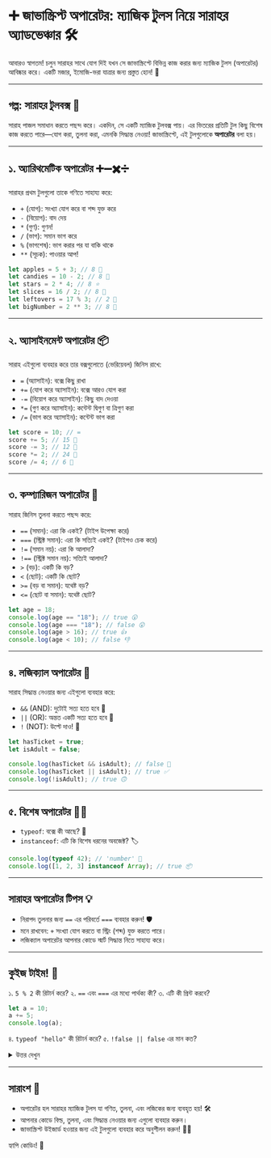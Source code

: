 # ➕ জাভাস্ক্রিপ্ট অপারেটর: ম্যাজিক টুলস নিয়ে সারাহর অ্যাডভেঞ্চার 🛠️

আবারও স্বাগতম! চলুন সারাহর সাথে যোগ দিই যখন সে জাভাস্ক্রিপ্টে বিভিন্ন কাজ করার জন্য ম্যাজিক টুলস (অপারেটর) আবিষ্কার করে। একটি মজার, ইমোজি-ভরা যাত্রার জন্য প্রস্তুত হোন! 🌈

---

## গল্প: সারাহর টুলবক্স 🧰

সারাহ পাজল সমাধান করতে পছন্দ করে। একদিন, সে একটি ম্যাজিক টুলবক্স পায়। এর ভিতরের প্রতিটি টুল কিছু বিশেষ কাজ করতে পারে—যোগ করা, তুলনা করা, এমনকি সিদ্ধান্ত নেওয়া! জাভাস্ক্রিপ্টে, এই টুলগুলোকে **অপারেটর** বলা হয়।

---

## ১. অ্যারিথমেটিক অপারেটর ➕➖✖️➗

সারাহর প্রথম টুলগুলো তাকে গণিতে সাহায্য করে:

- `+` (যোগ): সংখ্যা যোগ করে বা শব্দ যুক্ত করে
- `-` (বিয়োগ): বাদ দেয়
- `*` (গুণ): গুণন!
- `/` (ভাগ): সমান ভাগ করে
- `%` (ভাগশেষ): ভাগ করার পর যা বাকি থাকে
- `**` (সূচক): পাওয়ার আপ!

```js
let apples = 5 + 3; // 8 🍎
let candies = 10 - 2; // 8 🍬
let stars = 2 * 4; // 8 ⭐
let slices = 16 / 2; // 8 🍕
let leftovers = 17 % 3; // 2 🍪
let bigNumber = 2 ** 3; // 8 🚀
```

---

## ২. অ্যাসাইনমেন্ট অপারেটর 📦

সারাহ এইগুলো ব্যবহার করে তার বক্সগুলোতে (ভেরিয়েবল) জিনিস রাখে:

- `=` (অ্যাসাইন): বক্সে কিছু রাখা
- `+=` (যোগ করে অ্যাসাইন): বক্সে আরও যোগ করা
- `-=` (বিয়োগ করে অ্যাসাইন): কিছু বাদ দেওয়া
- `*=` (গুণ করে অ্যাসাইন): কন্টেন্ট দ্বিগুণ বা ত্রিগুণ করা
- `/=` (ভাগ করে অ্যাসাইন): কন্টেন্ট ভাগ করা

```js
let score = 10; // =
score += 5; // 15 🎯
score -= 3; // 12 🎯
score *= 2; // 24 🎯
score /= 4; // 6 🎯
```

---

## ৩. কম্প্যারিজন অপারেটর 🤔

সারাহ জিনিস তুলনা করতে পছন্দ করে:

- `==` (সমান): এরা কি একই? (টাইপ উপেক্ষা করে)
- `===` (স্ট্রিক্ট সমান): এরা কি সত্যিই একই? (টাইপও চেক করে)
- `!=` (সমান নয়): এরা কি আলাদা?
- `!==` (স্ট্রিক্ট সমান নয়): সত্যিই আলাদা?
- `>` (বড়): একটি কি বড়?
- `<` (ছোট): একটি কি ছোট?
- `>=` (বড় বা সমান): যথেষ্ট বড়?
- `<=` (ছোট বা সমান): যথেষ্ট ছোট?

```js
let age = 18;
console.log(age == "18"); // true 😮
console.log(age === "18"); // false 😲
console.log(age > 16); // true 👍
console.log(age < 10); // false 👎
```

---

## ৪. লজিক্যাল অপারেটর 🧠

সারাহ সিদ্ধান্ত নেওয়ার জন্য এইগুলো ব্যবহার করে:

- `&&` (AND): দুটোই সত্য হতে হবে 🤝
- `||` (OR): অন্তত একটি সত্য হতে হবে 🙌
- `!` (NOT): উল্টে দাও! 🔄

```js
let hasTicket = true;
let isAdult = false;

console.log(hasTicket && isAdult); // false 🚫
console.log(hasTicket || isAdult); // true ✅
console.log(!isAdult); // true 🙃
```

---

## ৫. বিশেষ অপারেটর 🕵️‍♂️

- `typeof`: বক্সে কী আছে? 🧐
- `instanceof`: এটি কি বিশেষ ধরনের অবজেক্ট? 🏷️

```js
console.log(typeof 42); // 'number' 🔢
console.log([1, 2, 3] instanceof Array); // true 📦
```

---

## সারাহর অপারেটর টিপস 💡

- নিরাপদ তুলনার জন্য `==` এর পরিবর্তে `===` ব্যবহার করুন! 🛡️
- মনে রাখবেন: `+` সংখ্যা যোগ করতে বা স্ট্রিং (শব্দ) যুক্ত করতে পারে।
- লজিক্যাল অপারেটর আপনার কোডে স্মার্ট সিদ্ধান্ত নিতে সাহায্য করে।

---

## কুইজ টাইম! 🎲

১. `5 % 2` কী রিটার্ন করে?
২. `==` এবং `===` এর মধ্যে পার্থক্য কী?
৩. এটি কী প্রিন্ট করবে?

```js
let a = 10;
a += 5;
console.log(a);
```

৪. `typeof "hello"` কী রিটার্ন করে?
৫. `!false || false` এর মান কত?

<details>
  <summary>উত্তর দেখুন</summary>
  <ol>
    <li>
      <code>1</code> (৫ কে ২ দিয়ে ভাগ করার পর যা বাকি থাকে)
    </li>
    <li>
      <code>==</code> শুধু মান চেক করে, <code>===</code> মান এবং টাইপ উভয়ই চেক
      করে
    </li>
    <li>
      <code>15</code>
    </li>
    <li>
      <code>"string"</code>
    </li>
    <li>
      <code>true</code>
    </li>
  </ol>
</details>

---

## সারাংশ 📝

- অপারেটর হল সারাহর ম্যাজিক টুলস যা গণিত, তুলনা, এবং লজিকের জন্য ব্যবহৃত হয়! 🛠️
- আপনার কোডে বিল্ড, তুলনা, এবং সিদ্ধান্ত নেওয়ার জন্য এগুলো ব্যবহার করুন।
- জাভাস্ক্রিপ্ট উইজার্ড হওয়ার জন্য এই টুলগুলো ব্যবহার করে অনুশীলন করুন! 🧙‍♂️

হ্যাপি কোডিং! 🚀
